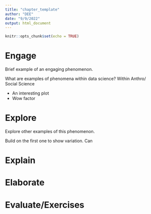 ```yaml
---
title: "chapter_template"
author: "DEE"
date: "9/9/2022"
output: html_document
---
```


```r
knitr::opts_chunk$set(echo = TRUE)
```

# Engage

Brief example of an engaging phenomenon.

What are examples of phenomena within data science? Within Anthro/ Social Science

  * An interesting plot
  * Wow factor

# Explore

Explore other examples of this phenomenon.

Build on the first one to show variation. 
Can 

# Explain


# Elaborate


# Evaluate/Exercises
